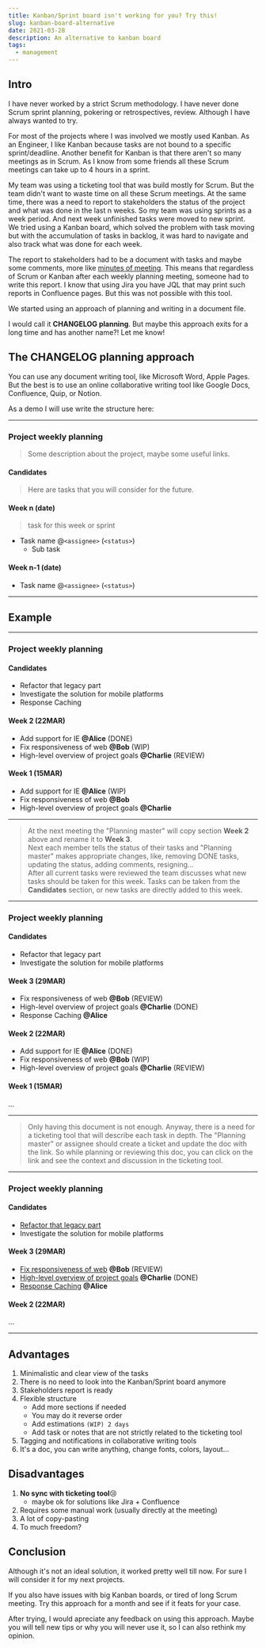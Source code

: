 ```yaml
---
title: Kanban/Sprint board isn't working for you? Try this!
slug: kanban-board-alternative
date: 2021-03-28
description: An alternative to kanban board
tags:
  - management
---
```


## Intro

I have never worked by a strict Scrum methodology. I have never done Scrum sprint planning, pokering or retrospectives, review.
Although I have always wanted to try.

For most of the projects where I was involved we mostly used Kanban.
As an Engineer, I like Kanban because tasks are not bound to a specific sprint/deadline.
Another benefit for Kanban is that there aren't so many meetings as in Scrum.
As I know from some friends all these Scrum meetings can take up to 4 hours in a sprint.

My team was using a ticketing tool that was build mostly for Scrum.
But the team didn't want to waste time on all these Scrum meetings.
At the same time, there was a need to report to stakeholders the status of the project and what was done in the last n weeks.
So my team was using sprints as a week period. And next week unfinished tasks were moved to new sprint.
We tried using a Kanban board, which solved the problem with task moving but with the accumulation of tasks in backlog, it was hard to navigate and also track what was done for each week.

The report to stakeholders had to be a document with tasks and maybe some comments, more like [minutes of meeting](https://en.wikipedia.org/wiki/Minutes).
This means that regardless of Scrum or Kanban after each weekly planning meeting, someone had to write this report.
I know that using Jira you have JQL that may print such reports in Confluence pages.
But this was not possible with this tool.

We started using an approach of planning and writing in a document file.

I would call it **CHANGELOG planning**. But maybe this approach exits for a long time and has another name?! Let me know!

## The CHANGELOG planning approach

You can use any document writing tool, like Microsoft Word, Apple Pages.
But the best is to use an online collaborative writing tool like Google Docs, Confluence, Quip, or Notion.

As a demo I will use write the structure here:

---

### Project weekly planning

> Some description about the project, maybe some useful links.

#### Candidates

> Here are tasks that you will consider for the future.

#### Week n (date)

> task for this week or sprint

- Task name @`<assignee>` (`<status>`)
  - Sub task

#### Week n-1 (date)

- Task name @`<assignee>` (`<status>`)

---

## Example

---

### Project weekly planning

#### Candidates

- Refactor that legacy part
- Investigate the solution for mobile platforms
- Response Caching

#### Week 2 (22MAR)

- Add support for IE **@Alice** (DONE)
- Fix responsiveness of web **@Bob** (WIP)
- High-level overview of project goals **@Charlie** (REVIEW)

#### Week 1 (15MAR)

- Add support for IE **@Alice** (WIP)
- Fix responsiveness of web **@Bob**
- High-level overview of project goals **@Charlie**

---

> At the next meeting the "Planning master" will copy section **Week 2** above and rename it to **Week 3**. <br/>
> Next each member tells the status of their tasks and "Planning master" makes appropriate changes,
> like, removing DONE tasks, updating the status, adding comments, resigning...<br/>
> After all current tasks were reviewed the team discusses what new tasks should be taken for this week.
> Tasks can be taken from the **Candidates** section, or new tasks are directly added to this week.

---

### Project weekly planning

#### Candidates

- Refactor that legacy part
- Investigate the solution for mobile platforms

#### Week 3 (29MAR)

- Fix responsiveness of web **@Bob** (REVIEW)
- High-level overview of project goals **@Charlie** (DONE)
- Response Caching **@Alice**

#### Week 2 (22MAR)

- Add support for IE **@Alice** (DONE)
- Fix responsiveness of web **@Bob** (WIP)
- High-level overview of project goals **@Charlie** (REVIEW)

#### Week 1 (15MAR)

...

---

> Only having this document is not enough. Anyway, there is a need for a ticketing tool that will describe each task in depth.
> The "Planning master" or assignee should create a ticket and update the doc with the link.
> So while planning or reviewing this doc, you can click on the link and see the context and discussion in the ticketing tool.

---

### Project weekly planning

#### Candidates

- [Refactor that legacy part](https://www.youtube.com/watch?v=dQw4w9WgXcQ)
- Investigate the solution for mobile platforms

#### Week 3 (29MAR)

- [Fix responsiveness of web](https://www.youtube.com/watch?v=dQw4w9WgXcQ) **@Bob** (REVIEW)
- [High-level overview of project goals](#) **@Charlie** (DONE)
- [Response Caching](https://example.com) **@Alice**

#### Week 2 (22MAR)

...

---

## Advantages

1. Minimalistic and clear view of the tasks
2. There is no need to look into the Kanban/Sprint board anymore
3. Stakeholders report is ready
4. Flexible structure
    - Add more sections if needed
    - You may do it reverse order
    - Add estimations `(WIP) 2 days`
    - Add task or notes that are not strictly related to the ticketing tool
5. Tagging and notifications in collaborative writing tools
6. It's a doc, you can write anything, change fonts, colors, layout...

## Disadvantages

1. **No sync with ticketing tool**😢
    - maybe ok for solutions like Jira + Confluence
2. Requires some manual work (usually directly at the meeting)
2. A lot of copy-pasting
3. To much freedom?

## Conclusion

Although it's not an ideal solution, it worked pretty well till now.
For sure I will consider it for my next projects.

If you also have issues with big Kanban boards, or tired of long Scrum meeting.
Try this approach for a month and see if it feats for your case.

After trying, I would apreciate any feedback on using this approach.
Maybe you will tell new tips or why you will never use it, so I can also rethink my opinion.
